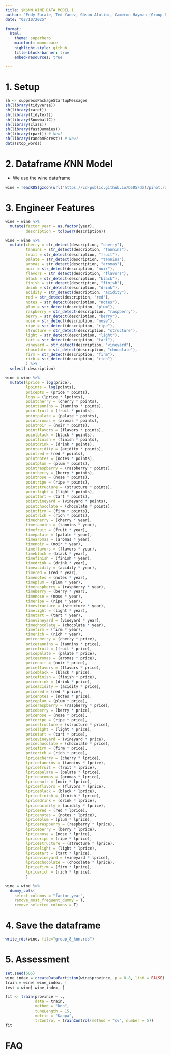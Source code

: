 ---
title: $K$NN WINE DATA MODEL 1
author: "Endy Zarate, Ted Yanez, Ghson Alotibi, Cameron Hayman (Group 8)"
date: "02/10/2025"

format: 
  html:  
    theme: superhero  
    mainfont: monospace
    highlight-style: github
    title-block-banner: true
    embed-resources: true

---

# 1. Setup

```{r}
sh <- suppressPackageStartupMessages
sh(library(tidyverse))
sh(library(caret))
sh(library(tidytext))
sh(library(SnowballC))
sh(library(class))
sh(library(fastDummies))
sh(library(rpart)) # New?
sh(library(randomForest)) # New?
data(stop_words)
```

# 2. Dataframe $K$NN Model

- We use the wine dataframe

```{r}
wine = readRDS(gzcon(url("https://cd-public.github.io/D505/dat/pinot.rds")))
```

# 3. Engineer Features

```{r}
wine = wine %>%
  mutate(factor_year = as.factor(year),
         description = tolower(description))

wine = wine %>%
  mutate(cherry = str_detect(description, "cherry"),
         tannins = str_detect(description, "tannins"),
         fruit = str_detect(description, "fruit"),
         palate = str_detect(description, "tannins"),
         aromas = str_detect(description, "aromas"),
         noir = str_detect(description, "noir"),
         flavors = str_detect(description, "flavors"),
         black = str_detect(description, "black"),
         finish = str_detect(description, "finish"),
         drink = str_detect(description, "drink"),
         acidity = str_detect(description, "acidity"),
         red = str_detect(description, "red"),
         notes = str_detect(description, "notes"),
         plum = str_detect(description, "plum"),
         raspberry = str_detect(description, "raspberry"),
         berry = str_detect(description, "berry"),
         nose = str_detect(description, "nose"),
         ripe = str_detect(description, "ripe"),
         structure = str_detect(description, "structure"),
         light = str_detect(description, "light"),
         tart = str_detect(description, "tart"),
         vineyard = str_detect(description, "vineyard"),
         chocolate = str_detect(description, "chocolate"),
         firm = str_detect(description, "firm"),
         rich = str_detect(description, "rich")
         ) %>%
  select(-description)

wine = wine %>%
  mutate(lprice = log(price),
         lpoints = log(points),
         pricepts = (price * points),
         logs = (lprice * lpoints),
         pointcherry = (cherry * points),
         pointtannins = (tannins * points),
         pointfruit = (fruit * points),
         pointpalate = (palate * points),
         pointaromas = (aromas * points),
         pointnoir = (noir * points),
         pointflavors = (flavors * points),
         pointblack = (black * points),
         pointfinish = (finish * points),
         pointdrink = (drink * points),
         pointacidity = (acidity * points),
         pointred = (red * points),
         pointnotes = (notes * points),
         pointplum = (plum * points),
         pointraspberry = (raspberry * points),
         pointberry = (berry * points),
         pointnose = (nose * points),
         pointripe = (ripe * points),
         pointstructure = (structure * points),
         pointlight = (light * points),
         pointtart = (tart * points),
         pointvineyard = (vineyard * points),
         pointchocolate = (chocolate * points),
         pointfirm = (firm * points),
         pointrich = (rich * points),
         timecherry = (cherry * year),
         timetannins = (tannins * year),
         timefruit = (fruit * year),
         timepalate = (palate * year),
         timearomas = (aromas * year),
         timenoir = (noir * year),
         timeflavors = (flavors * year),
         timeblack = (black * year),
         timefinish = (finish * year),
         timedrink = (drink * year),
         timeacidity = (acidity * year),
         timered = (red * year),
         timenotes = (notes * year),
         timeplum = (plum * year),
         timeraspberry = (raspberry * year),
         timeberry = (berry * year),
         timenose = (nose * year),
         timeripe = (ripe * year),
         timestructure = (structure * year),
         timelight = (light * year),
         timetart = (tart * year),
         timevineyard = (vineyard * year),
         timechocolate = (chocolate * year),
         timefirm = (firm * year),
         timerich = (rich * year),
         pricecherry = (cherry * price),
         pricetannins = (tannins * price),
         pricefruit = (fruit * price),
         pricepalate = (palate * price),
         pricearomas = (aromas * price),
         pricenoir = (noir * price),
         priceflavors = (flavors * price),
         priceblack = (black * price),
         pricefinish = (finish * price),
         pricedrink = (drink * price),
         priceacidity = (acidity * price),
         pricered = (red * price),
         pricenotes = (notes * price),
         priceplum = (plum * price),
         priceraspberry = (raspberry * price),
         priceberry = (berry * price),
         pricenose = (nose * price),
         priceripe = (ripe * price),
         pricestructure = (structure * price),
         pricelight = (light * price),
         pricetart = (tart * price),
         pricevineyard = (vineyard * price),
         pricechocolate = (chocolate * price),
         pricefirm = (firm * price),
         pricerich = (rich * price),
         lpricecherry = (cherry * lprice),
         lpricetannins = (tannins * lprice),
         lpricefruit = (fruit * lprice),
         lpricepalate = (palate * lprice),
         lpricearomas = (aromas * lprice),
         lpricenoir = (noir * lprice),
         lpriceflavors = (flavors * lprice),
         lpriceblack = (black * lprice),
         lpricefinish = (finish * lprice),
         lpricedrink = (drink * lprice),
         lpriceacidity = (acidity * lprice),
         lpricered = (red * lprice),
         lpricenotes = (notes * lprice),
         lpriceplum = (plum * lprice),
         lpriceraspberry = (raspberry * lprice),
         lpriceberry = (berry * lprice),
         lpricenose = (nose * lprice),
         lpriceripe = (ripe * lprice),
         lpricestructure = (structure * lprice),
         lpricelight = (light * lprice),
         lpricetart = (tart * lprice),
         lpricevineyard = (vineyard * lprice),
         lpricechocolate = (chocolate * lprice),
         lpricefirm = (firm * lprice),
         lpricerich = (rich * lprice),
         )

wine = wine %>% 
  dummy_cols(
    select_columns = "factor_year",
    remove_most_frequent_dummy = T, 
    remove_selected_columns = T)
```


# 4. Save the dataframe

```{r}
write_rds(wine, file="group_8_knn.rds")
```


# 5. Assessment

```{r}
set.seed(505)
wine_index = createDataPartition(wine$province, p = 0.8, list = FALSE)
train = wine[ wine_index, ]
test = wine[-wine_index, ]

fit <- train(province ~ .,
             data = train,              
             method = "knn",
             tuneLength = 15,
             metric = "Kappa",
             trControl = trainControl(method = "cv", number = 5))
fit
```

# FAQ















